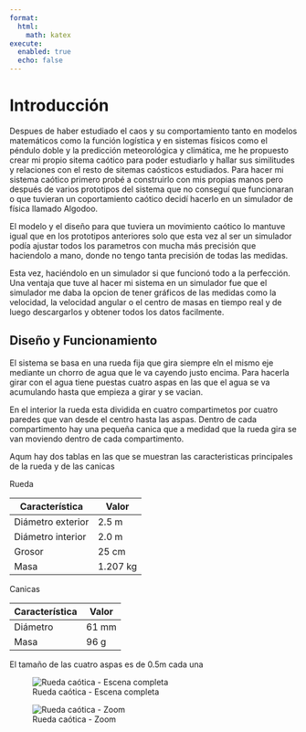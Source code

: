 ```yaml
---
format:
  html:
    math: katex
execute:
  enabled: true
  echo: false
---
```


# Introducción

Despues de haber estudiado el caos y su comportamiento tanto en modelos matemáticos como la función logística y en sistemas físicos como el péndulo doble y la predicción meteorológica y climática, me he propuesto crear mi propio sitema caótico para poder estudiarlo y hallar sus similitudes y relaciones con el resto de sitemas caósticos estudiados. Para hacer mi sistema caótico primero probé a construirlo con mis propias manos pero después de varios prototipos del sistema que no conseguí que funcionaran o que tuvieran un coportamiento caótico decidí hacerlo en un simulador de física llamado Algodoo.

El modelo y el diseño para que tuviera un movimiento caótico lo mantuve igual que en los prototipos anteriores solo que esta vez al ser un simulador podía ajustar todos los parametros con mucha más precisión que haciendolo a mano, donde no tengo tanta precisión de todas las medidas.

Esta vez, haciéndolo en un simulador si que funcionó todo a la perfección. Una ventaja que tuve al hacer mi sistema en un simulador fue que el simulador me daba la opcion de tener gráficos de las medidas como la velocidad, la velocidad angular o el centro de masas en tiempo real y de luego descargarlos y obtener todos los datos facilmente.

## Diseño y Funcionamiento

El sistema se basa en una rueda fija que gira siempre eln el mismo eje mediante un chorro de agua que le va cayendo justo encima. Para hacerla girar con el agua tiene puestas cuatro aspas en las que el agua se va acumulando hasta que empieza a girar y se vacian.

En el interior la rueda esta dividida en cuatro compartimetos por cuatro paredes que van desde el centro hasta las aspas. Dentro de cada compartimento hay una pequeña canica que a medidad que la rueda gira se van moviendo dentro de cada compartimento.


Aqum hay dos tablas en las que se muestran las caracteristicas principales de la rueda y de las canicas 

Rueda

| Característica       | Valor     |
|-----------------------|-----------|
| Diámetro exterior     | 2.5 m     |
| Diámetro interior     | 2.0 m     |
| Grosor                | 25 cm     |
| Masa                  | 1.207 kg  |

Canicas

| Característica       | Valor  |
|-----------------------|--------|
| Diámetro             | 61 mm  |
| Masa                 | 96 g   |

El tamaño de las cuatro aspas es de 0.5m cada una

![Rueda caótica - Escena completa](Ruedacaotica.png)

![Rueda caótica - Zoom](Captura de pantalla 2025-08-31 184302.png)
